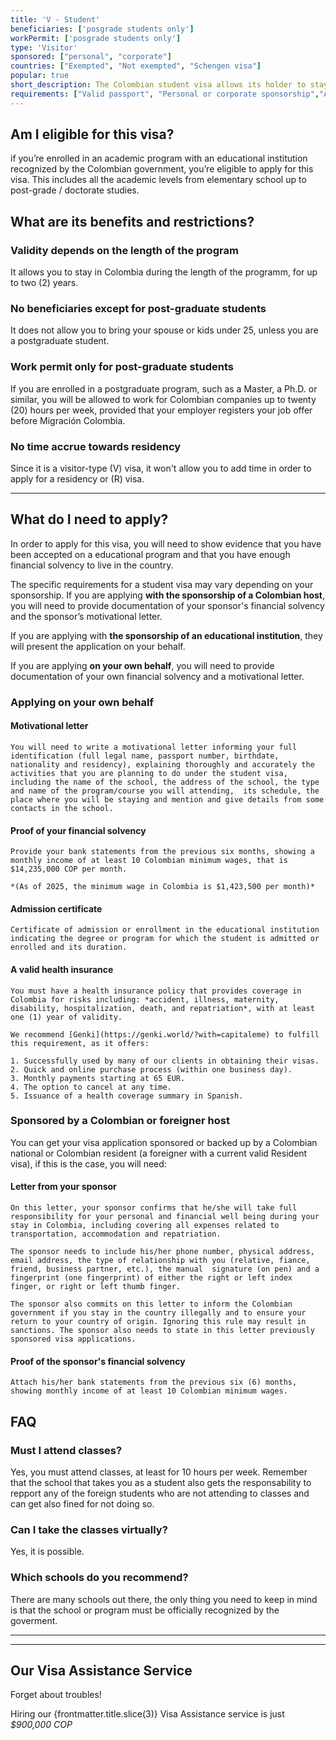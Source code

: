 ```yaml
---
title: 'V - Student'
beneficiaries: ['posgrade students only']
workPermit: ['posgrade students only']
type: 'Visitor'
sponsored: ["personal", "corporate"]
countries: ["Exempted", "Not exempted", "Schengen visa"]
popular: true
short_description: The Colombian student visa allows its holder to stay, live and study in the country at an officially recognized institution or program for up to 2 years.
requirements: ["Valid passport", "Personal or corporate sponsorship","Admission Certificate","Health Insurance"]
---
```


## Am I eligible for this visa?

if you’re enrolled in an academic program with an educational institution recognized by the Colombian government, you’re eligible to apply for this visa. This includes all the academic levels from elementary school up to post-grade / doctorate studies.

## What are its benefits and restrictions?

### **Validity depends on the length of the program**

It allows you to stay in Colombia during the length of the programm, for up to two (2) years.

### **No beneficiaries except for post-graduate students**

It does not allow you to bring your spouse or kids under 25, unless you are a postgraduate student.

### **Work permit only for post-graduate students**

If you are enrolled in a postgraduate program, such as a Master, a Ph.D. or similar, you will be allowed to work for Colombian companies up to twenty (20) hours per week, provided that your employer registers your job offer before Migración Colombia.

### **No time accrue towards residency**

Since it is a visitor-type (V) visa, it won't allow you to add time in order to apply for a residency or (R) visa.

---

## What do I need to apply?

In order to apply for this visa, you will need to show evidence that you have been accepted on a educational program and that you have enough financial solvency to live in the country.

The specific requirements for a student visa may vary depending on your sponsorship. If you are applying **with the sponsorship of a Colombian host**, you will need to provide documentation of your sponsor's financial solvency and the sponsor’s motivational letter. 

If you are applying with **the sponsorship of an educational institution**, they will present the application on your behalf. 

If you are applying **on your own behalf**, you will need to provide documentation of your own financial solvency and a motivational letter.

### **Applying on your own behalf**

#### **Motivational letter**
    
    You will need to write a motivational letter informing your full identification (full legal name, passport number, birthdate, nationality and residency), explaining thoroughly and accurately the activities that you are planning to do under the student visa, including the name of the school, the address of the school, the type and name of the program/course you will attending,  its schedule, the place where you will be staying and mention and give details from some contacts in the school.
    
#### **Proof of your financial solvency**
    
    Provide your bank statements from the previous six months, showing a monthly income of at least 10 Colombian minimum wages, that is $14,235,000 COP per month.
    
    *(As of 2025, the minimum wage in Colombia is $1,423,500 per month)*
    
#### **Admission certificate**
    
    Certificate of admission or enrollment in the educational institution indicating the degree or program for which the student is admitted or enrolled and its duration.
    
#### A valid **health insurance**
    
    You must have a health insurance policy that provides coverage in Colombia for risks including: *accident, illness, maternity, disability, hospitalization, death, and repatriation*, with at least one (1) year of validity.
    
    We recommend [Genki](https://genki.world/?with=capitaleme) to fulfill this requirement, as it offers:
    
    1. Successfully used by many of our clients in obtaining their visas.
    2. Quick and online purchase process (within one business day).
    3. Monthly payments starting at 65 EUR.
    4. The option to cancel at any time.
    5. Issuance of a health coverage summary in Spanish.

### Sponsored by a **Colombian or foreigner host**

You can get your visa application sponsored or backed up by a Colombian national or Colombian resident (a foreigner with a current valid Resident visa), if this is the case, you will need:

#### **Letter from your sponsor**
    
    On this letter, your sponsor confirms that he/she will take full responsibility for your personal and financial well being during your stay in Colombia, including covering all expenses related to transportation, accommodation and repatriation.
    
    The sponsor needs to include his/her phone number, physical address, email address, the type of relationship with you (relative, fiance, friend, business partner, etc.), the manual  signature (on pen) and a fingerprint (one fingerprint) of either the right or left index finger, or right or left thumb finger.
    
    The sponsor also commits on this letter to inform the Colombian government if you stay in the country illegally and to ensure your return to your country of origin. Ignoring this rule may result in sanctions.‍ The sponsor also needs to state in this letter previously sponsored visa applications.
    
#### **Proof of the sponsor's financial solvency**
    
    Attach his/her bank statements from the previous six (6) months, showing monthly income of at least 10 Colombian minimum wages.

## FAQ
### Must I attend classes?
Yes, you must attend classes, at least for 10 hours per week. Remember that the school that takes you as a student also gets the responsability to repport any of the foreign students who are not attending to classes and can get also fined for not doing so.

### Can I take the classes virtually?
Yes, it is possible.

### Which schools do you recommend?
There are many schools out there, the only thing you need to keep in mind is that the school or program must be officially recognized by the goverment. 

---

<VisaCosts
    studyFees="16"
    issuanceFees="51"
    apostille={false}
    translation={false}
/>

---

## Our Visa Assistance Service

Forget about troubles!

Hiring our {frontmatter.title.slice(3)} Visa Assistance service is just *$900,000 COP*